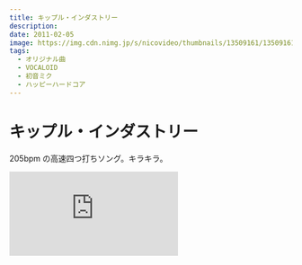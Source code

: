 ```yaml
---
title: キップル・インダストリー
description:
date: 2011-02-05
image: https://img.cdn.nimg.jp/s/nicovideo/thumbnails/13509161/13509161.original/r1280x720l?key=1d2aea4221d954d280dc99f1a40b779f661b6f85e34bd1bef2551f40a3f9bbda
tags:
  - オリジナル曲
  - VOCALOID
  - 初音ミク
  - ハッピーハードコア
---
```


# キップル・インダストリー

205bpm の高速四つ打ちソング。キラキラ。

<iframe
  width={312}
  height={176}
  src="https://ext.nicovideo.jp/thumb/sm13509161"
  scrolling="no"
  style={{ border: "solid 1px #ccc" }}
  frameBorder={0}
/>

<iframe
  width={560}
  height={315}
  src="https://www.youtube.com/embed/yGnFdaOV3us"
  frameBorder={0}
  allow="autoplay; encrypted-media"
  allowFullScreen=""
/>

## 収録 CD

### オリジナルアルバム

|                                  バイバイ、ブラックワールド                                  |                                    セカイカタログ                                     |
| :------------------------------------------------------------------------------------------: | :-----------------------------------------------------------------------------------: |
| [![バイバイ、ブラックワールド](/covers/bbbw_cover.png)](../../discography/byebyeblackworld/) | [![セカイカタログ](/covers/sekai_catalog_cover.png)](../../discography/sekaicatalog/) |

## 歌詞

<details>
<summary>クリックして表示</summary>
興味無いダイレクトメールとか  
食べ終えたガムの空きボトルとか  
風で骨の折れたビニール傘とか  
床に落ちた割り箸とか  
出てこない一粒のコーンとか  
空っぽの大きな水槽とか  
電池の切れたスマートフォンとか  
見つからない目的とか

世界には途方も無い数の物質が溢れていて  
今この瞬間にも何かが生まれ続けているんだ

足りない物は何ですか？  
本当に必要なものですか？  
それは明日もちゃんと使えるのですか？  
いつだっていつだって  
僕らのこの手には意味の無い物が握られているんだ

選択可能性の話とか  
先の見えない未来の話とか  
嘆くだけで中身の無い言葉とか  
途方もない夢だとか  
手の届かない星の海だとか  
語るだけのステキな理想とか  
居るとも知れぬ知的生命とか  
押しつぶした感情とか

僕たちは無限に広がる物質の海を漂っている  
今この瞬間にも何かが価値を失くしているんだ

足りない物は何ですか？  
本当に必要なものですか？  
それは明日もちゃんと使えるのですか？  
いつだっていつだって  
僕らのこの手には意味の無い物が握られているんだ

足りない物は何ですか？  
本当に必要なものですか？  
それでみんな幸せに成れるのですか？  
いつだっていつだって  
僕らのこの手には意味の無い物が握られているんだ

足りない物は何ですか？  
本当に必要なものですか？  
それでみんな幸せに成れるのですか？  
僕らの手は価値ある物を掴むために  
ただいつもここに存在しているんだ

</details>

